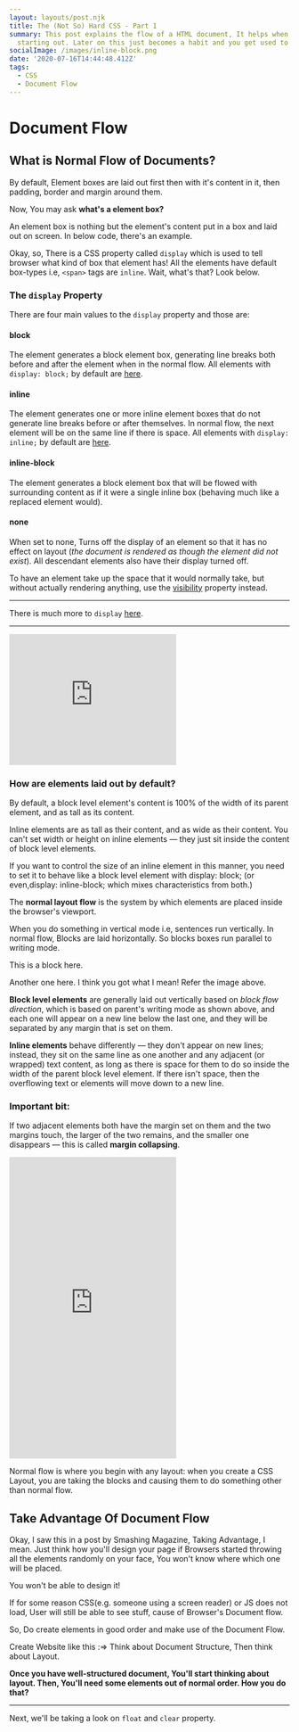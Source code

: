 ```yaml
---
layout: layouts/post.njk
title: The (Not So) Hard CSS - Part 1
summary: This post explains the flow of a HTML document, It helps when you're
  starting out. Later on this just becomes a habit and you get used to it!
socialImage: /images/inline-block.png
date: '2020-07-16T14:44:48.412Z'
tags:
  - CSS
  - Document Flow
---
```


# Document Flow

## What is Normal Flow of Documents?

By default, Element boxes are laid out first then with it's content in it, then padding, border and margin around them.

Now, You may ask **what's a element box?**

An element box is nothing but the element's content put in a box and laid out on screen. In below code, there's an example.

Okay, so, There is a CSS property called `display` which is used to tell browser what kind of box that element has! All the elements have default box-types i.e, `<span>` tags are `inline`. Wait, what's that? Look below.

### The `display` Property

There are four main values to the `display` property and those are:

#### block

The element generates a block element box, generating line breaks both before and after the element when in the normal flow. All elements with `display: block;` by default are [here](https://developer.mozilla.org/en-US/docs/Web/HTML/Block-level_elements).

#### inline

The element generates one or more inline element boxes that do not generate line breaks before or after themselves. In normal flow, the next element will be on the same line if there is space. All elements with `display: inline;` by default are [here](https://developer.mozilla.org/en-US/docs/Web/HTML/Inline_elements).

#### inline-block

The element generates a block element box that will be flowed with surrounding content as if it were a single inline box (behaving much like a replaced element would).

#### none

When set to none, Turns off the display of an element so that it has no effect on layout (_the document is rendered as though the element did not exist_). All descendant elements also have their display turned off.

To have an element take up the space that it would normally take, but without actually rendering anything, use the [visibility](https://developer.mozilla.org/en-US/docs/Web/CSS/visibility) property instead.

---

There is much more to `display` [here](https://developer.mozilla.org/en-US/docs/Web/CSS/display).

---

<iframe height="235" style={{width: '100%'}} scrolling="no" title="Normal Doc Flow" src="https://codepen.io/sauravkk/embed/OJyoGQv?height=235&theme-id=dark&default-tab=result" frameBorder="no" allowTransparency="true" allowFullScreen="true">
  See the Pen <a href='https://codepen.io/sauravkk/pen/OJyoGQv'>Normal Doc Flow</a> by Saurav kumar
  (<a href='https://codepen.io/sauravkk'>@sauravkk</a>) on <a href='https://codepen.io'>CodePen</a>.
</iframe>

### How are elements laid out by default?

By default, a block level element's content is 100% of the width of its parent element, and as tall as its content.

Inline elements are as tall as their content, and as wide as their content. You can't set width or height on inline elements — they just sit inside the content of block level elements.

If you want to control the size of an inline element in this manner, you need to set it to behave like a block level element with display: block; (or even,display: inline-block; which mixes characteristics from both.)

The **normal layout flow** is the system by which elements are placed inside the browser's viewport.

When you do something in vertical mode i.e, sentences run vertically. In normal flow, Blocks are laid horizontally. So blocks boxes run parallel to writing mode.

This is a block here.

Another one here. I think you got what I mean! Refer the image above.


**Block level elements** are generally laid out vertically based on _block flow direction_, which is based on parent's writing mode as shown above, and each one will appear on a new line below the last one, and they will be separated by any margin that is set on them.

**Inline elements** behave differently — they don't appear on new lines; instead, they sit on the same line as one another and any adjacent (or wrapped) text content, as long as there is space for them to do so inside the width of the parent block level element. If there isn't space, then the overflowing text or elements will move down to a new line.

### Important bit:

If two adjacent elements both have the margin set on them and the two margins touch, the larger of the two remains, and the smaller one disappears — this is called **margin collapsing**.

<iframe height="541" style={{width: '100%'}} scrolling="no" title="Normal Doc Flow" src="https://codepen.io/sauravkk/embed/QWjVPqZ?height=541&theme-id=dark&default-tab=result" frameBorder="no" allowTransparency="true" allowFullScreen="true">
  See the Pen <a href='https://codepen.io/sauravkk/pen/QWjVPqZ'>Normal Doc Flow</a> by Saurav kumar
  (<a href='https://codepen.io/sauravkk'>@sauravkk</a>) on <a href='https://codepen.io'>CodePen</a>.
</iframe>

Normal flow is where you begin with any layout: when you create a CSS Layout, you are taking the blocks and causing them to do something other than normal flow.

## Take Advantage Of Document Flow

Okay, I saw this in a post by Smashing Magazine, Taking Advantage, I mean.
Just think how you'll design your page if Browsers started throwing all the elements randomly on your face, You won't know where which one will be placed.

You won't be able to design it!

If for some reason CSS(e.g. someone using a screen reader) or JS does not load, User will still be able to see stuff, cause of Browser's Document flow.

So, Do create elements in good order and make use of the Document Flow.

Create Website like this :=>
Think about Document Structure, Then think about Layout.

**Once you have well-structured document, You'll start thinking about layout. Then, You'll need some elements out of normal order. How you do that?**

---

Next, we'll be taking a look on `float` and `clear` property.
